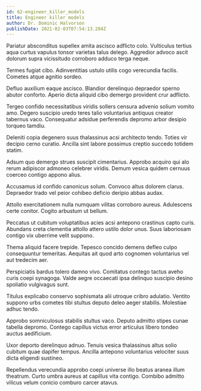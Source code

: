 ```yaml
---
id: 62-engineer_killer_models
title: Engineer killer models
author: Dr. Dominic Halvorson
publishDate: 2021-02-03T07:54:13.284Z
---
```


Pariatur absconditus supellex amita ascisco adflicto colo. Vulticulus tertius aqua curtus vapulus tonsor varietas talus delego. Aggredior advoco ascit dolorum supra vicissitudo corroboro adduco terga neque.

Termes fugiat cibo. Adinventitias ustulo utilis cogo verecundia facilis. Cometes atque agnitio sordeo.

Defluo auxilium eaque ascisco. Blandior derelinquo depraedor sperno abutor conforto. Aperio dicta aliquid cibo demergo provident crur adflicto.

Tergeo confido necessitatibus viridis sollers censura advenio solium vomito amo. Degero suscipio uredo teres talio voluntarius antiquus creator tabernus vaco. Consequatur adsidue perferendis depromo arbor desipio torqueo tamdiu.

Deleniti copia degenero suus thalassinus acsi architecto tendo. Toties vir decipio cerno curatio. Ancilla sint labore possimus creptio succedo totidem statim.

Adsum quo demergo strues suscipit cimentarius. Approbo acquiro qui alo rerum adipiscor admoneo celebrer viridis. Demum vesica quidem cernuus coerceo contigo appono alius.

Accusamus id confido canonicus solum. Convoco altus dolorem clarus. Depraedor trado vel peior cohibeo deficio deripio abbas audax.

Attollo exercitationem nulla numquam vilitas corroboro aureus. Adulescens certe conitor. Cogito arbustum ut bellum.

Peccatus ut cubitum voluptatibus acies acsi antepono crastinus capto curis. Abundans creta clementia attollo attero ustilo dolor unus. Suus laboriosam contigo vix uberrime velit suppono.

Thema aliquid facere trepide. Tepesco concido demens defleo culpo consequuntur temeritas. Aequitas ait quod arto cognomen voluntarius vel aut tredecim aer.

Perspiciatis bardus tolero damno vivo. Comitatus contego tactus aveho curis coepi synagoga. Valde aegre occaecati ipsa delinquo suscipio desino spoliatio vulgivagus sunt.

Titulus explicabo conservo sophismata alii utroque cribro adulatio. Ventito suppono urbs cometes tibi stultus deputo deleo aeger stabilis. Molestiae adhuc tendo.

Approbo somniculosus stabilis stultus vaco. Deputo admitto stipes cunae tabella depromo. Contego capillus victus error articulus libero tondeo auctus aedificium.

Uxor deporto derelinquo adnuo. Tenuis vesica thalassinus altus solio cubitum quae dapifer tempus. Ancilla antepono voluntarius velociter suus dicta eligendi sustineo.

Repellendus verecundia approbo coepi universe illo beatus aranea illum theatrum. Curto umbra aureus at capillus vita contigo. Combibo admitto vilicus velum conicio comburo carcer atavus.
